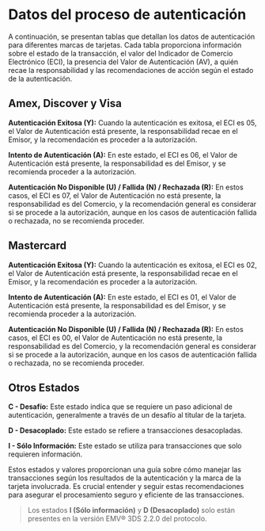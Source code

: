 

# Datos del proceso de autenticación

A continuación, se presentan tablas que detallan los datos de autenticación para diferentes marcas de tarjetas. Cada tabla proporciona información sobre el estado de la transacción, el valor del Indicador de Comercio Electrónico (ECI), la presencia del Valor de Autenticación (AV), a quién recae la responsabilidad y las recomendaciones de acción según el estado de la autenticación.

## Amex, Discover y Visa
**Autenticación Exitosa (Y):** Cuando la autenticación es exitosa, el ECI es 05, el Valor de Autenticación está presente, la responsabilidad recae en el Emisor, y la recomendación es proceder a la autorización.

**Intento de Autenticación (A):** En este estado, el ECI es 06, el Valor de Autenticación está presente, la responsabilidad es del Emisor, y se recomienda proceder a la autorización.

**Autenticación No Disponible (U) / Fallida (N) / Rechazada (R):** En estos casos, el ECI es 07, el Valor de Autenticación no está presente, la responsabilidad es del Comercio, y la recomendación general es considerar si se procede a la autorización, aunque en los casos de autenticación fallida o rechazada, no se recomienda proceder.

## Mastercard
**Autenticación Exitosa (Y):** Cuando la autenticación es exitosa, el ECI es 02, el Valor de Autenticación está presente, la responsabilidad recae en el Emisor, y la recomendación es proceder a la autorización.

**Intento de Autenticación (A):** En este estado, el ECI es 01, el Valor de Autenticación está presente, la responsabilidad es del Emisor, y se recomienda proceder a la autorización.

**Autenticación No Disponible (U) / Fallida (N) / Rechazada (R):** En estos casos, el ECI es 00, el Valor de Autenticación no está presente, la responsabilidad es del Comercio, y la recomendación general es considerar si se procede a la autorización, aunque en los casos de autenticación fallida o rechazada, no se recomienda proceder.

## Otros Estados
**C - Desafío:** Este estado indica que se requiere un paso adicional de autenticación, generalmente a través de un desafío al titular de la tarjeta.

**D - Desacoplado:** Este estado se refiere a transacciones desacopladas.

**I - Sólo Información:** Este estado se utiliza para transacciones que solo requieren información.

Estos estados y valores proporcionan una guía sobre cómo manejar las transacciones según los resultados de la autenticación y la marca de la tarjeta involucrada. Es crucial entender y seguir estas recomendaciones para asegurar el procesamiento seguro y eficiente de las transacciones.


> Los estados **I (Sólo información)** y **D (Desacoplado)** solo están presentes en la versión EMV® 3DS 2.2.0 del protocolo.
